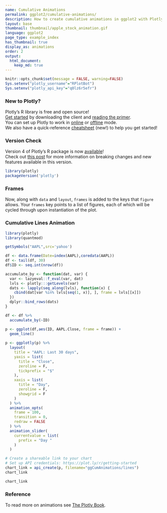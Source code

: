 ```yaml
---
name: Cumulative Animations
permalink: ggplot2/cumulative-animations/
description: How to create cumulative animations in ggplot2 with Plotly.
layout: base
thumbnail: thumbnail/apple_stock_animation.gif
language: ggplot2
page_type: example_index
has_thumbnail: true
display_as: animations
order: 2
output:
  html_document:
    keep_md: true
---
```


```r
knitr::opts_chunk$set(message = FALSE, warning=FALSE)
Sys.setenv("plotly_username"="RPlotBot")
Sys.setenv("plotly_api_key"="q0lz6r5efr")
```

### New to Plotly?

Plotly's R library is free and open source!<br>
[Get started](https://plot.ly/r/getting-started/) by downloading the client and [reading the primer](https://plot.ly/r/getting-started/).<br>
You can set up Plotly to work in [online](https://plot.ly/r/getting-started/#hosting-graphs-in-your-online-plotly-account) or [offline](https://plot.ly/r/offline/) mode.<br>
We also have a quick-reference [cheatsheet](https://images.plot.ly/plotly-documentation/images/r_cheat_sheet.pdf) (new!) to help you get started!

### Version Check

Version 4 of Plotly's R package is now [available](https://plot.ly/r/getting-started/#installation)!<br>
Check out [this post](http://moderndata.plot.ly/upgrading-to-plotly-4-0-and-above/) for more information on breaking changes and new features available in this version.
```r
library(plotly)
packageVersion('plotly')
```

### Frames

Now, along with `data` and `layout`, `frames` is added to the keys that `figure` allows. Your `frames` key points to a list of figures, each of which will be cycled through upon instantiation of the plot.

### Cumulative Lines Animation

```r
library(plotly)
library(quantmod)

getSymbols("AAPL",src='yahoo')

df <- data.frame(Date=index(AAPL),coredata(AAPL))
df <- tail(df, 30)
df$ID <- seq.int(nrow(df))

accumulate_by <- function(dat, var) {
  var <- lazyeval::f_eval(var, dat)
  lvls <- plotly:::getLevels(var)
  dats <- lapply(seq_along(lvls), function(x) {
    cbind(dat[var %in% lvls[seq(1, x)], ], frame = lvls[[x]])
  })
  dplyr::bind_rows(dats)
}

df <- df %>%
  accumulate_by(~ID)

p <- ggplot(df,aes(ID, AAPL.Close, frame = frame)) +
  geom_line()
  
p <- ggplotly(p) %>%
  layout(
    title = "AAPL: Last 30 days",
    yaxis = list(
      title = "Close",
      zeroline = F,
      tickprefix = "$"
    ),
    xaxis = list(
      title = "Day",
      zeroline = F, 
      showgrid = F
    )
  ) %>% 
  animation_opts(
    frame = 100, 
    transition = 0, 
    redraw = FALSE
  ) %>%
  animation_slider(
    currentvalue = list(
      prefix = "Day "
    )
  )

# Create a shareable link to your chart
# Set up API credentials: https://plot.ly/r/getting-started
chart_link = api_create(p, filename="ggCumAnimations/lines")
chart_link
```

```r
chart_link
```

### Reference 

To read more on animations see [The Plotly Book](https://cpsievert.github.io/plotly_book/key-frame-animations.html).
